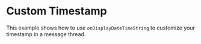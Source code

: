 
<Meta of={CustomTimestampStories} />

# Custom Timestamp

This example shows how to use `onDisplayDateTimeString` to customize your timestamp in a message thread.

<SingleLineBetaBanner />
<Canvas
  of={CustomTimestampStories.CustomTimestampExampleDocsOnly}
  source={{ code: MessageThreadWithCustomTimestampExampleText }}
  layout="padded"
/>
